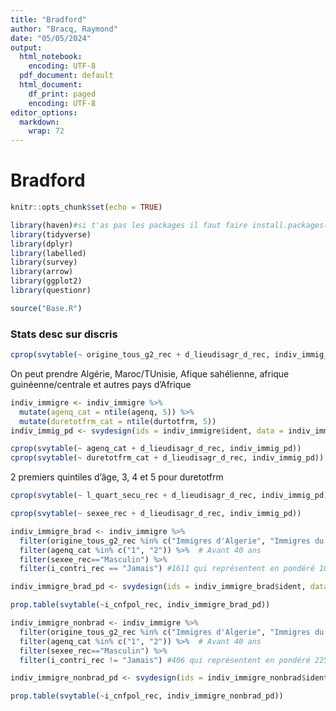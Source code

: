 ```yaml
---
title: "Bradford"
author: "Bracq, Raymond"
date: "05/05/2024"
output:
  html_notebook: 
    encoding: UTF-8
  pdf_document: default
  html_document:
    df_print: paged
    encoding: UTF-8
editor_options:
  markdown:
    wrap: 72
---
```


# Bradford {.tabset .tabset-fade}

```r
knitr::opts_chunk$set(echo = TRUE)
```

```r
library(haven)#si t'as pas les packages il faut faire install.packages("nom du package") dans la console
library(tidyverse)
library(dplyr)
library(labelled)
library(survey)
library(arrow)
library(ggplot2)
library(questionr)
```

```r
source("Base.R")
```

### Stats desc sur discris


```r
cprop(svytable(~ origine_tous_g2_rec + d_lieudisagr_d_rec, indiv_immig_pd))
```
On peut prendre Algérie, Maroc/TUnisie, Afique sahélienne, afrique guinéenne/centrale et autres pays d'Afrique
```r
indiv_immigre <- indiv_immigre %>%
  mutate(agenq_cat = ntile(agenq, 5)) %>% 
  mutate(duretotfrm_cat = ntile(durtotfrm, 5))
indiv_immig_pd <- svydesign(ids = indiv_immigre$ident, data = indiv_immigre, weights = indiv_immigre$poidsi)

```

```r
cprop(svytable(~ agenq_cat + d_lieudisagr_d_rec, indiv_immig_pd))
cprop(svytable(~ duretotfrm_cat + d_lieudisagr_d_rec, indiv_immig_pd))

```
2 premiers quintiles d'âge, 3, 4 et 5 pour duretotfrm

```r
cprop(svytable(~ l_quart_secu_rec + d_lieudisagr_d_rec, indiv_immig_pd))

```
```r
cprop(svytable(~ sexee_rec + d_lieudisagr_d_rec, indiv_immig_pd))

```

```r
indiv_immigre_brad <- indiv_immigre %>% 
  filter(origine_tous_g2_rec %in% c("Immigres d'Algerie", "Immigres du Maroc/Tunisie", "Immigres d'Afrique sahelienne", "Immigres d'Afrique guineenne/centrale","Immigres d'autres pays d'Afrique")) %>% 
  filter(agenq_cat %in% c("1", "2")) %>%  # Avant 40 ans
  filter(sexee_rec=="Masculin") %>% 
  filter(i_contri_rec == "Jamais") #1611 qui représentent en pondéré 1036069

indiv_immigre_brad_pd <- svydesign(ids = indiv_immigre_brad$ident, data = indiv_immigre_brad, weights = indiv_immigre_brad$poidsi)

```

```r
prop.table(svytable(~i_cnfpol_rec, indiv_immigre_brad_pd))
```

```r
indiv_immigre_nonbrad <- indiv_immigre %>% 
  filter(origine_tous_g2_rec %in% c("Immigres d'Algerie", "Immigres du Maroc/Tunisie", "Immigres d'Afrique sahelienne", "Immigres d'Afrique guineenne/centrale","Immigres d'autres pays d'Afrique")) %>% 
  filter(agenq_cat %in% c("1", "2")) %>%  # Avant 40 ans
  filter(sexee_rec=="Masculin") %>% 
  filter(i_contri_rec != "Jamais") #406 qui représentent en pondéré 225366

indiv_immigre_nonbrad_pd <- svydesign(ids = indiv_immigre_nonbrad$ident, data = indiv_immigre_nonbrad, weights = indiv_immigre_nonbrad$poidsi)
```

```r
prop.table(svytable(~i_cnfpol_rec, indiv_immigre_nonbrad_pd))
```

